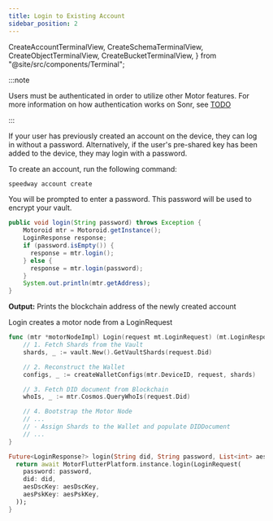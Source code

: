 ```yaml
---
title: Login to Existing Account
sidebar_position: 2
---
```



  CreateAccountTerminalView,
  CreateSchemaTerminalView,
  CreateObjectTerminalView,
  CreateBucketTerminalView,
} from "@site/src/components/Terminal";

<APIButton href="/api/registry" label="Registry API" type="info" />

:::note

Users must be authenticated in order to utilize other Motor features. For more information on how authentication works on Sonr, see [TODO](#)

:::

If your user has previously created an account on the device, they can log in without a password. Alternatively, if the user's pre-shared key has been added to the device, they may login with a password.

<Tabs groupId="platform">
  <TabItem value="cli" label="🖥️ CLI" default>
To create an account, run the following command:

```sh
speedway account create
```

<div style={{ maxWidth: 600, marginBottom: 16 }}>
  <CreateAccountTerminalView />
</div>

You will be prompted to enter a password. This password will be used to encrypt your vault.

  </TabItem>

  <TabItem value="java" label="🤖 Android">

```java
public void login(String password) throws Exception {
    Motoroid mtr = Motoroid.getInstance();
    LoginResponse response;
    if (password.isEmpty()) {
      response = mtr.login();
    } else {
      response = mtr.login(password);
    }
    System.out.println(mtr.getAddress);
}
```

**Output:** Prints the blockchain address of the newly created account

  </TabItem>
  <TabItem value="go" label="🐹 Go">

Login creates a motor node from a LoginRequest

```go
func (mtr *motorNodeImpl) Login(request mt.LoginRequest) (mt.LoginResponse, error) {
    // 1. Fetch Shards from the Vault
    shards, _ := vault.New().GetVaultShards(request.Did)

    // 2. Reconstruct the Wallet
    configs, _ := createWalletConfigs(mtr.DeviceID, request, shards)

    // 3. Fetch DID document from Blockchain
    whoIs, _ := mtr.Cosmos.QueryWhoIs(request.Did)

    // 4. Bootstrap the Motor Node
    // ...
    // - Assign Shards to the Wallet and populate DIDDocument
    // ...
}
```

  </TabItem>

  <TabItem value="flutter" label="🐦 Flutter">

```dart
Future<LoginResponse?> login(String did, String password, List<int> aesDscKey, List<int> aesPskKey) async {
  return await MotorFlutterPlatform.instance.login(LoginRequest(
    password: password,
    did: did,
    aesDscKey: aesDscKey,
    aesPskKey: aesPskKey,
  ));
}
```

  </TabItem>
</Tabs>
